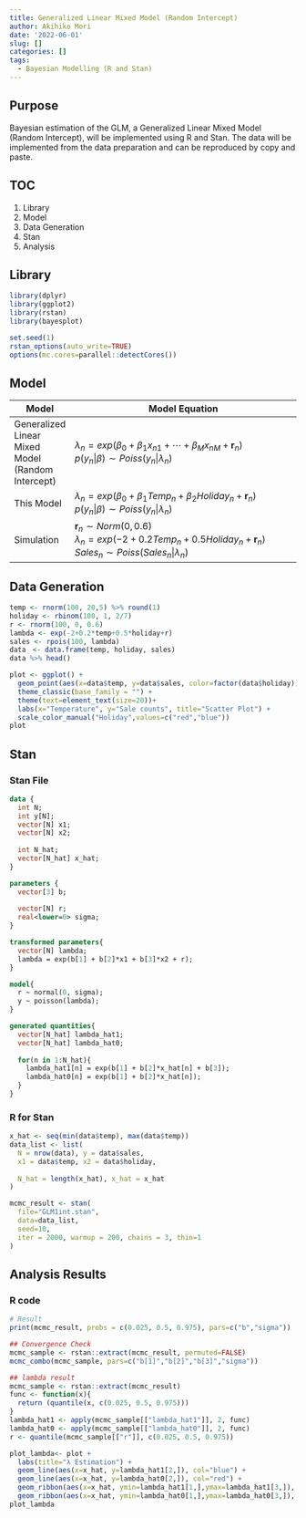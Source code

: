```yaml
---
title: Generalized Linear Mixed Model (Random Intercept)
author: Akihiko Mori
date: '2022-06-01'
slug: []
categories: []
tags:
  - Bayesian Modelling (R and Stan)
---
```


## Purpose
Bayesian estimation of the GLM, a Generalized Linear Mixed Model (Random Intercept), will be implemented using R and Stan.
The data will be implemented from the data preparation and can be reproduced by copy and paste.

## TOC
1. Library
2. Model
3. Data Generation
4. Stan
5. Analysis

## Library
```r
library(dplyr)
library(ggplot2)
library(rstan)
library(bayesplot)

set.seed(1)
rstan_options(auto_write=TRUE)
options(mc.cores=parallel::detectCores())
```

## Model
| Model | Model Equation |
|-------|----------------------------------|
| Generalized Linear Mixed Model (Random Intercept) | $\lambda_n=exp\left(\beta_0+\beta_1x_{n1}+\cdots +\beta_{M}x_{nM}+\textbf{r}_n\right)$ <br />$p\left(y_n | \beta\right) \sim Poiss\left(y_n|\lambda_n\right)$<br /> |
| This Model          | $\lambda_n=exp\left(\beta_0+\beta_1Temp_n+\beta_2Holiday_n+\textbf{r}_n\right)$ <br />$p\left(y_n | \beta\right) \sim Poiss\left(y_n | \lambda_n\right)$<br />   |
| Simulation          |$\textbf{r}_n \sim Norm\left(0,0.6\right)$ <br /> $\lambda_n=exp\left(-2+0.2Temp_n+0.5Holiday_n+\textbf{r}_n\right)$<br /> $Sales_n \sim Poiss\left(Sales_n | \lambda_n\right)$<br /> |

## Data Generation
```r
temp <- rnorm(100, 20,5) %>% round(1) 
holiday <- rbinom(100, 1, 2/7)
r <- rnorm(100, 0, 0.6)
lambda <- exp(-2+0.2*temp+0.5*holiday+r)
sales <- rpois(100, lambda)
data　<- data.frame(temp, holiday, sales)
data %>% head()

plot <- ggplot() +
  geom_point(aes(x=data$temp, y=data$sales, color=factor(data$holiday))) + 
  theme_classic(base_family = "") +
  theme(text=element_text(size=20))+
  labs(x="Temperature", y="Sale counts", title="Scatter Plot") +
  scale_color_manual("Holiday",values=c("red","blue"))
plot
```

## Stan
### Stan File
```stan
data {
  int N;
  int y[N];
  vector[N] x1;
  vector[N] x2;
  
  int N_hat;
  vector[N_hat] x_hat;
}

parameters {
  vector[3] b;
  
  vector[N] r;
  real<lower=0> sigma;
}

transformed parameters{
  vector[N] lambda;
  lambda = exp(b[1] + b[2]*x1 + b[3]*x2 + r);
}

model{
  r ~ normal(0, sigma);
  y ~ poisson(lambda);
}

generated quantities{
  vector[N_hat] lambda_hat1;
  vector[N_hat] lambda_hat0;
  
  for(n in 1:N_hat){
    lambda_hat1[n] = exp(b[1] + b[2]*x_hat[n] + b[3]);
    lambda_hat0[n] = exp(b[1] + b[2]*x_hat[n]);
  }
}
```


### R for Stan
```r
x_hat <- seq(min(data$temp), max(data$temp))
data_list <- list(
  N = nrow(data), y = data$sales,
  x1 = data$temp, x2 = data$holiday,
  
  N_hat = length(x_hat), x_hat = x_hat
)

mcmc_result <- stan(
  file="GLM1int.stan",
  data=data_list,
  seed=10,
  iter = 2000, warmup = 200, chains = 3, thin=1
)
```

## Analysis Results
### R code
```r
# Result
print(mcmc_result, probs = c(0.025, 0.5, 0.975), pars=c("b","sigma"))

## Convergence Check
mcmc_sample <- rstan::extract(mcmc_result, permuted=FALSE)
mcmc_combo(mcmc_sample, pars=c("b[1]","b[2]","b[3]","sigma"))

## lambda result
mcmc_sample <- rstan::extract(mcmc_result)
func <- function(x){
  return (quantile(x, c(0.025, 0.5, 0.975)))
}
lambda_hat1 <- apply(mcmc_sample[["lambda_hat1"]], 2, func)
lambda_hat0 <- apply(mcmc_sample[["lambda_hat0"]], 2, func)
r <- quantile(mcmc_sample[["r"]], c(0.025, 0.5, 0.975))

plot_lambda<- plot + 
  labs(title="λ Estimation") +
  geom_line(aes(x=x_hat, y=lambda_hat1[2,]), col="blue") + 
  geom_line(aes(x=x_hat, y=lambda_hat0[2,]), col="red") +
  geom_ribbon(aes(x=x_hat, ymin=lambda_hat1[1,],ymax=lambda_hat1[3,]), alpha=0.5, fill="gray", col="blue")+
  geom_ribbon(aes(x=x_hat, ymin=lambda_hat0[1,],ymax=lambda_hat0[3,]), alpha=0.5, fill="gray", col="red")
plot_lambda
```